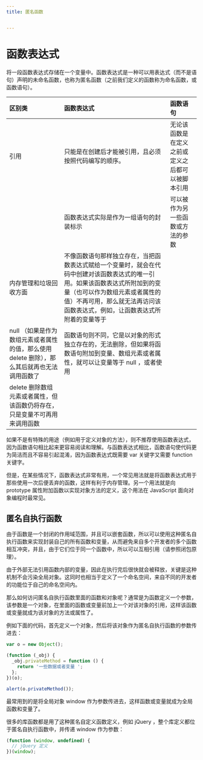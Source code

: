 ```yaml
---
title: 匿名函数


---
```


# 函数表达式

将一段函数表达式存储在一个变量中。函数表达式是一种可以用表达式（而不是语句）声明的未命名函数，也称为匿名函数（之前我们定义的函数称为命名函数，或函数语句）。

| 区别类                                                                                      | 函数表达式                                                                                                                                                                                                                                   | 函数语句                                         |
| :------------------------------------------------------------------------------------------ | :------------------------------------------------------------------------------------------------------------------------------------------------------------------------------------------------------------------------------------------- | :----------------------------------------------- |
| 引用                                                                                        | 只能是在创建后才能被引用，且必须按照代码编写的顺序。                                                                                                                                                                                         | 无论该函数是在定义之前或定义之后都可以被脚本引用 |
|                                                                                             | 函数表达式实际是作为一组语句的封装标示                                                                                                                                                                                                       | 可以被作为另一些函数或方法的参数                 |
| 内存管理和垃圾回收方面                                                                      | 不像函数语句那样独立存在，当把函数表达式赋给一个变量时，就会在代码中创建对该函数表达式的唯一引用。如果该函数表达式所附加到的变量（也可以作为数组元素或者属性的值）不再可用，那么就无法再访问该函数表达式，例如，让函数表达式所附着的变量等于 |                                                  |
| null （如果是作为数组元素或者属性的值，那么使用 delete 删除），那么其后就再也无法调用函数了 | 函数语句则不同，它是以对象的形式独立存在的，无法删除，但如果将函数语句附加到变量、数组元素或者属性，就可以让变量等于 null ，或者使用                                                                                                         |                                                  |
| delete 删除数组元素或者属性，但该函数仍将存在，只是变量不可再用来调用函数                   |                                                                                                                                                                                                                                              |                                                  |

如果不是有特殊的用途（例如用于定义对象的方法），则不推荐使用函数表达式，因为函数语句相比起来更容易阅读和理解。与函数表达式相比，函数语句使代码更为简洁而且不容易引起混淆，因为函数表达式既需要 var 关键字又需要
function 关键字。

但是，在某些情况下，函数表达式非常有用，一个常见用法就是将函数表达式用于那些使用一次后便丢弃的函数，这样有利于内存管理。另一个用法就是向 prototype 属性附加函数以实现对象方法的定义，这个用法在
JavaScript 面向对象编程时最常见。

## 匿名自执行函数

由于函数是一个封闭的作用域范围，并且可以嵌套函数，所以可以使用这种匿名自执行函数来实现封装自己的所有函数和变量，从而避免来自多个开发者的多个函数相互冲突，并且，由于它们位于同一个函数中，所以可以互相引用（请参照闭包原理）。

由于外部无法引用函数内部的变量，因此在执行完后很快就会被释放，关键是这种机制不会污染全局对象。这同时也相当于定义了一个命名空间，来自不同的开发者的功能位于自己的命名空间内。

那么如何访问匿名自执行函数里面的函数和对象呢？通常是为函数定义一个参数，该参数是一个对象，在里面的函数或变量前加上一个对该对象的引用，这样该函数或变量就成为该对象的方法或属性了。

例如下面的代码，首先定义一个对象，然后将该对象作为匿名自执行函数的参数传进去：

```js
var o = new Object();

(function (_obj) {
  _obj.privateMethod = function () {
    return '一些数据或者变量 ';
  };
})(o);

alert(o.privateMethod());
```

最常用到的是将全局对象 window 作为参数传进去，这样函数或变量就成为全局函数和变量了。

很多的库函数都是用了这种匿名自定义函数定义，例如 jQuery ，整个库定义都位于匿名自执行函数中，并传递 window 作为参数：

```js
(function (window, undefined) {
  // jQuery 定义
})(window);
```

            